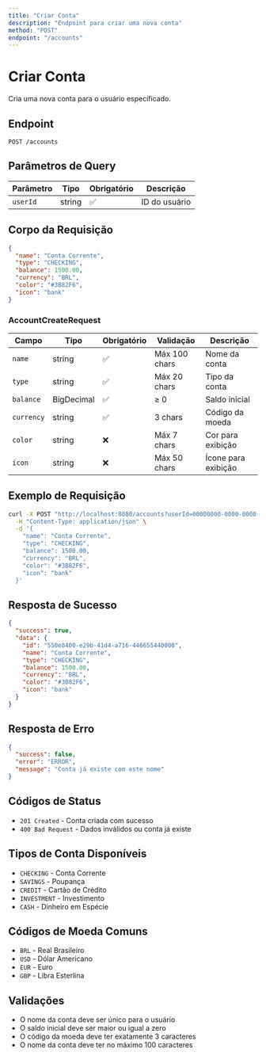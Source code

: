 ```yaml
---
title: "Criar Conta"
description: "Endpoint para criar uma nova conta"
method: "POST"
endpoint: "/accounts"
---
```


# Criar Conta

Cria uma nova conta para o usuário especificado.

## Endpoint

```
POST /accounts
```

## Parâmetros de Query

| Parâmetro | Tipo | Obrigatório | Descrição |
|-----------|------|-------------|-----------|
| `userId` | string | ✅ | ID do usuário |

## Corpo da Requisição

```json
{
  "name": "Conta Corrente",
  "type": "CHECKING",
  "balance": 1500.00,
  "currency": "BRL",
  "color": "#3B82F6",
  "icon": "bank"
}
```

### AccountCreateRequest

| Campo | Tipo | Obrigatório | Validação | Descrição |
|-------|------|-------------|-----------|-----------|
| `name` | string | ✅ | Máx 100 chars | Nome da conta |
| `type` | string | ✅ | Máx 20 chars | Tipo da conta |
| `balance` | BigDecimal | ✅ | ≥ 0 | Saldo inicial |
| `currency` | string | ✅ | 3 chars | Código da moeda |
| `color` | string | ❌ | Máx 7 chars | Cor para exibição |
| `icon` | string | ❌ | Máx 50 chars | Ícone para exibição |

## Exemplo de Requisição

```bash
curl -X POST "http://localhost:8080/accounts?userId=00000000-0000-0000-0000-000000000001" \
  -H "Content-Type: application/json" \
  -d '{
    "name": "Conta Corrente",
    "type": "CHECKING",
    "balance": 1500.00,
    "currency": "BRL",
    "color": "#3B82F6",
    "icon": "bank"
  }'
```

## Resposta de Sucesso

```json
{
  "success": true,
  "data": {
    "id": "550e8400-e29b-41d4-a716-446655440000",
    "name": "Conta Corrente",
    "type": "CHECKING",
    "balance": 1500.00,
    "currency": "BRL",
    "color": "#3B82F6",
    "icon": "bank"
  }
}
```

## Resposta de Erro

```json
{
  "success": false,
  "error": "ERROR",
  "message": "Conta já existe com este nome"
}
```

## Códigos de Status

- `201 Created` - Conta criada com sucesso
- `400 Bad Request` - Dados inválidos ou conta já existe

## Tipos de Conta Disponíveis

- `CHECKING` - Conta Corrente
- `SAVINGS` - Poupança
- `CREDIT` - Cartão de Crédito
- `INVESTMENT` - Investimento
- `CASH` - Dinheiro em Espécie

## Códigos de Moeda Comuns

- `BRL` - Real Brasileiro
- `USD` - Dólar Americano
- `EUR` - Euro
- `GBP` - Libra Esterlina

## Validações

- O nome da conta deve ser único para o usuário
- O saldo inicial deve ser maior ou igual a zero
- O código da moeda deve ter exatamente 3 caracteres
- O nome da conta deve ter no máximo 100 caracteres 